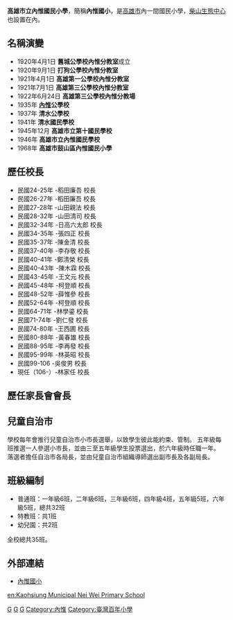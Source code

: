 {{Infobox School
| name =高雄市立內惟國民小學
| other_name = Nei Wei Primary School
| established = 
| type = 市立，國民小學|
| religion = 
| affiliation = 
| district = [[中華民國|中華民國]][[台灣|台灣]][[高雄市|高雄市]][[鼓山區|鼓山區]]
| grades = 
|  =  
| principal = 林家任
| dean = 
| college = 
| house = 
| sc =
| cs =  
| free_label2 = 校地面積 
| free_text2 = 2.785公頃 
| faculty = 
| staff = 
| students = 
| athletics = 
| conference = 
| colors = 
| mascot = 
| magazine = 
| free_label = 家長會會長
| free_text = 馬翊鳴
| free_label3 = 
| free_text3 = 
| address =80450 [[台灣|台灣]][[高雄市|高雄市]][[鼓山區|鼓山區]]內惟路73號
| tel = 07-5515405
| fax = 
| mail = 
| website = [http://www.nwps.kh.edu.tw/]
}}

'''高雄市立內惟國民小學'''，簡稱'''內惟國小'''，是[[高雄市|高雄市]]內一間國民小學，[[柴山生態中心|柴山生態中心]]也設置在內。

== 名稱演變 ==
*1920年4月1日 '''舊城公學校內惟分教室'''成立
*1920年9月1日 '''打狗公學校內惟分教室'''
*1921年4月1日 '''高雄第一公學校內惟分教室'''
*1921年7月1日 '''高雄第三公學校內惟分教室'''
*1922年6月24日 '''高雄第三公學校內惟分教場'''
*1935年 '''[[內惟|內惟]]公學校'''
*1937年 '''清水公學校'''
*1941年 '''清水國民學校'''
*1945年12月 '''高雄市立第十國民學校'''
*1946年 '''高雄市立內惟國民學校'''
*1968年 '''高雄市鼓山區內惟國民小學'''

== 歷任校長 ==
* 民國24-25年 -稻田廉吾 校長
* 民國26-27年 -稻田廉吾 校長
* 民國27-28年 -山田親法 校長
* 民國28-32年 -山田清司 校長
* 民國32-34年 -日高六太郎 校長
* 民國34-35年 -張四正 校長
* 民國35-37年 -陳金清 校長
* 民國37-40年 -李存敬 校長
* 民國40-41年 -鄭清榮 校長
* 民國40-43年 -陳木霖 校長
* 民國43-45年 -王文元 校長
* 民國45-48年 -柯登順 校長
* 民國48-52年 -薛惟參 校長
* 民國52-64年 -柯登順 校長
* 民國64-71年 -林學鎏 校長
* 民國71-74年 -劉仁發 校長
* 民國74-80年 -王西圃 校長
* 民國80-88年 -黃春雄 校長
* 民國88-95年 -李再發 校長
* 民國95-99年 -林英昭 校長
* 民國99-106 -吳俊男 校長
* 現任（106-）-林家任 校長

== 歷任家長會會長 ==

== 兒童自治市 ==
學校每年會推行兒童自治市小市長選舉，以致學生彼此能約束、管制。
五年級每班推選一人參選小市長，並由三至五年級學生投票選出，於六年級時任職一年。
落選者擔任自治市各局長，並由兒童自治市組織導師選出副市長及各副局長。

== 班級編制 ==
* 普通班：一年級6班，二年級6班，三年級6班，四年級4班，五年級5班，六年級5班，總共32班
* 特教班：共1班
* 幼兒園：共2班
全校總共35班。

==外部連結==
*[https://s.yam.com/DFcxq/ 內惟國小]

{{高雄市國民中小學}}

[[Category:高雄市立國民小學|G]]
[[Category:鼓山區|G]]
[[Category:1920年創建的教育機構|G]]
[[Category:內惟|Category:內惟]]
[[Category:臺灣百年小學|Category:臺灣百年小學]]

[[en:Kaohsiung_Municipal_Nei_Wei_Primary_School|en:Kaohsiung Municipal Nei Wei Primary School]]